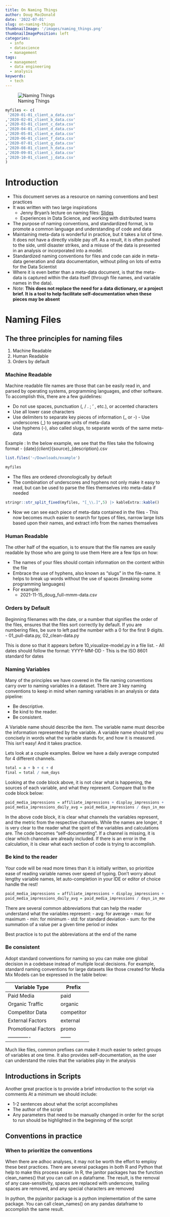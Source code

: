 ```yaml
---
title: On Naming Things
author: Doug MacDonald
date: '2022-07-01'
slug: on-naming-things
thumbnailImage: '/images/naming_things.png'
thumbnailImagePosition: left
categories:
  - info
  - datascience
  - management
tags:
  - management
  - data engineering
  - analysis
keywords:
  - tech
---
```


![Naming Things](/images/naming_things.png)

<!--more-->
```r
myfiles <- c(
 '2020-01-01_client_a_data.csv'
,'2020-02-01_client_b_data.csv'
,'2020-03-01_client_c_data.csv'
,'2020-04-01_client_d_data.csv'
,'2020-05-01_client_e_data.csv'
,'2020-06-01_client_f_data.csv'
,'2020-07-01_client_g_data.csv'
,'2020-08-01_client_h_data.csv'
,'2020-09-01_client_i_data.csv'
,'2020-10-01_client_j_data.csv'
)
```

# Introduction 

- This document serves as a resource on naming conventions and best practices 
- It was written with two large inspirations 
    - Jenny Bryan’s lecture on naming files: [Slides](http://www2.stat.duke.edu/~rcs46/lectures_2015/01-markdown-git/slides/naming-slides/naming-slides.pdf)
    - Experiences in Data Science, and working with distributed teams 
- The purpose of naming conventions, and standardized format, is to promote a common language and understanding of code and data 
- Maintaining meta-data is wonderful in practice, but it takes a lot of time. It does not have a directly visible pay off. As a result, it is often pushed to the side, until disaster strikes, and a misuse of the data is presented in an analysis or incorporated into a model. 
- Standardized naming conventions for files and code can aide in meta-data generation and data documentation, without piling on lots of extra for the Data Scientist 
- Where it is even better than a meta-data document, is that the meta-data is captured within the data itself (through file names, and variable names in the data). 
- *Note*: __This does not replace the need for a data dictionary, or a project brief. It is a tool to help facilitate self-documentation when these pieces may be absent__

# Naming Files 

## The three principles for naming files 

1. Machine Readable 
2. Human Readable 
3. Orders by default 

### Machine Readable 
Machine readable file names are those that can be easily read in, and parsed by operating systems, programming languages, and other software. To accomplish this, there are a few guidelines:

- Do not use spaces, punctuation (, / . ; ’ , etc.), or accented characters 
- Use all lower case characters 
- Use delimiters to separate key pieces of information (_ or -) - Use underscores (_) to separate units of meta-data 
- Use hyphens (-), also called slugs, to separate words of the same meta-data 

Example : In the below example, we see that the files take the following format 
- {date}_{client}_{source}_{description}.csv 

```r
list.files('~/Downloads/example')
```
```r
myfiles
```

- The files are ordered chronologically by default 
- The combination of underscores and hyphens not only make it easy to read, but can be used to parse the files themselves into meta-data if needed 

```r
stringr::str_split_fixed(myfiles, "[_\\.]",5) |> kableExtra::kable()
```

- Now we can see each piece of meta-data contained in the files - This now becomes much easier to search for types of files, narrow large lists based upon their names, and extract info from the names themselves 

### Human Readable 
The other half of the equation, is to ensure that the file names are easily readable by those who are going to use them Here are a few tips on how: 

- The names of your files should contain information on the content within the file 
- Embrace the use of hyphens, also known as “slugs” in the file-name. It helps to break up words without the use of spaces (breaking some programming languages) 
- For example: 
    - 2021-11-15_doug_full-mmm-data.csv 

### Orders by Default 
Beginning filenames with the date, or a number that signifies the order of the files, ensures that the files sort correctly by default. If you are numbering files, be sure to left pad the number with a 0 for the first 9 digits. 
- 01_pull-data.py, 02_clean-data.py 

This is done so that it appears before 10_visualize-model.py in a file list.
- All dates should follow the format: YYYY-MM-DD 
- This is the ISO 8601 standard for dates 

### Naming Variables 
Many of the principles we have covered in the file naming conventions carry over to naming variables in a dataset. There are 3 key naming conventions to keep in mind when naming variables in an analysis or data pipeline: 

- Be descriptive. 
- Be kind to the reader. 
- Be consistent. 

A Variable name should describe the item. The variable name must describe the information represented by the variable. A variable name should tell you concisely in words what the variable stands for, and how it is measured. This isn’t easy! And it takes practice. 

Lets look at a couple examples. Below we have a daily average computed for 4 different channels.

```r
total = a + b + c + d
final = total / num_days
```

Looking at the code block above, it is not clear what is happening, the sources of each variable, and what they represent. Compare that to the code block below:

```r
paid_media_impressions = affiliate_impressions + display_impressions + paid_search_impressions + social_impressions
paid_media_impressions_daily_avg = paid_media_impressions / days_in_month
```

In the above code block, it is clear what channels the variables represent, and the metric from the respective channels. While the names are longer, it is very clear to the reader what the spirit of the variables and calculations are. The code becomes “self-documenting”. If a channel is missing, it is clear which channels are already included. If there is an error in the calculation, it is clear what each section of code is trying to accomplish. 

### Be kind to the reader 

Your code will be read more times than it is initially written, so prioritize ease of reading variable names over speed of typing. Don’t worry about lengthy variable names, let auto-completion in your IDE or editor of choice handle the rest! 

```r
paid_media_impressions = affiliate_impressions + display_impressions + paid_search_impressions + social_impressions
paid_media_impressions_daily_avg = paid_media_impressions / days_in_month
```

There are several common abbreviations that can help the reader understand what the variables represent: 
 - avg: for average 
 - max: for maximum 
 - min: for minimum 
 - std: for standard deviation 
 - sum: for the summation of a value per a given time period or index 

Best practice is to put the abbreviations at the end of the name 

### Be consistent 
Adopt standard conventions for naming so you can make one global decision in a codebase instead of multiple local decisions. For example, standard naming conventions for large datasets like those created for Media Mix Models can be expressed in the table below:

|Variable Type|Prefix|
|-------------|------|
|Paid Media | paid |
|Organic Traffic | organic |
|Competitor Data | competitor |
|External Factors | external |
|Promotional Factors | promo |
|-------------|------|


Much like files, common prefixes can make it much easier to select groups of variables at one time. It also provides self-documentation, as the user can understand the roles that the variables play in the analysis 

## Introductions in Scripts
Another great practice is to provide a brief introduction to the script via comments At a minimum we should include:

- 1-2 sentences about what the script accomplishes
- The author of the script
- Any parameters that need to be manually changed in order for the script to run should be highlighted in the beginning of the script

## Conventions in practice 

### When to prioritize the conventions 
When there are adhoc analyses, it may not be worth the effort to employ these best practices. There are several packages in both R and Python that help to make this process easier. In R, the janitor packages has the function clean_names() that you can call on a dataframe. The result, is the removal of any case-sensitivity, spaces are replaced with underscore, trailing spaces are removed, and any special characters are removed 

In python, the pyjanitor package is a python implementation of the same package. You can call clean_names() on any pandas dataframe to accomplish the same result.